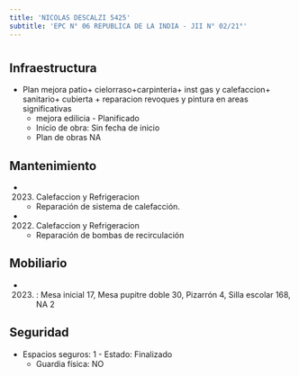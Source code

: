 ```yaml
---
title: 'NICOLAS DESCALZI 5425'
subtitle: 'EPC N° 06 REPUBLICA DE LA INDIA - JII N° 02/21°'
---
```


#
## Infraestructura

* Plan mejora patio+ cielorraso+carpinteria+ inst gas y calefaccion+ sanitario+ cubierta + reparacion revoques y pintura en areas significativas 
    + mejora edilicia - Planificado 
    + Inicio de obra: Sin fecha de inicio 
    + Plan de obras NA 






## Mantenimiento

*  (2023) Calefaccion y Refrigeracion 
    + Reparación de sistema de calefacción.

*  (2022) Calefaccion y Refrigeracion 
    + Reparación de bombas de recirculación





## Mobiliario

*  (2023) : Mesa inicial 17, Mesa pupitre doble 30, Pizarrón 4, Silla escolar 168, NA 2 





## Seguridad

*  Espacios seguros: 1 - Estado: Finalizado 
    + Guardia física: NO



